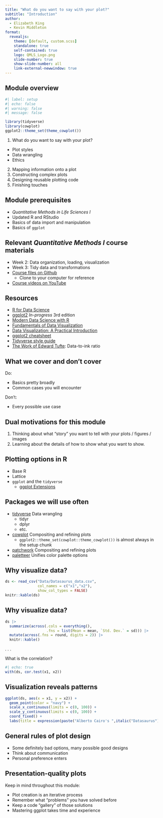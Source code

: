 ```yaml
---
title: "What do you want to say with your plot?"
subtitle: "Introduction"
author:
  - Elizabeth King
  - Kevin Middleton
format:
  revealjs:
    theme: [default, custom.scss]
    standalone: true
    self-contained: true
    logo: QMLS_Logo.png
    slide-number: true
    show-slide-number: all
    link-external-newwindow: true
---
```


## Module overview

```r
#| label: setup
#| echo: false
#| warning: false
#| message: false

library(tidyverse)
library(cowplot)
ggplot2::theme_set(theme_cowplot())
```

1. What do you want to say with your plot?
  - Plot styles
  - Data wrangling
  - Ethics
2. Mapping information onto a plot
3. Constructing complex plots
4. Designing reusable plotting code
5. Finishing touches


## Module prerequisites

- *Quantitative Methods in Life Sciences I*
- Updated R and RStudio
- Basics of data import and manipulation
- Basics of `ggplot`


## Relevant *Quantitative Methods I* course materials

- Week 2: Data organization, loading, visualization
- Week 3: Tidy data and transformations
- [Course files on Github](https://github.com/kmiddleton/quant_methods)
  - Clone to your computer for reference
- [Course videos on YouTube](https://www.youtube.com/playlist?list=PLeIk-G-wZpqx1yW49XAHqoccBXhNJrUSu) 


## Resources

- [R for Data Science](https://r4ds.had.co.nz/)
- [ggplot2](https://ggplot2-book.org/) *In-progress* 3rd edition
- [Modern Data Science with R](https://mdsr-book.github.io/mdsr2e/)
- [Fundamentals of Data Visualization](https://clauswilke.com/dataviz/index.html)
- [Data Visualization: A Practical Introduction](https://socviz.co/index.html#preface)
- [ggplot2 cheatsheet](https://www.maths.usyd.edu.au/u/UG/SM/STAT3022/r/current/Misc/data-visualization-2.1.pdf)
- [Tidyverse style guide](https://style.tidyverse.org/)
- [The Work of Edward Tufte](https://www.edwardtufte.com/tufte/): Data-to-ink ratio


## What we cover and don't cover

Do:

- Basics pretty broadly
- Common cases you will encounter

Don't:

- Every possible use case


## Dual motivations for this module

1. Thinking about what "story" you want to tell with your plots / figures / images
2. Learning about the details of how to show what you want to show.


## Plotting options in R

- Base R
- Lattice
- `ggplot` and the `tidyverse`
  - [ggplot Extensions](https://exts.ggplot2.tidyverse.org/gallery/)


## Packages we will use often

- [tidyverse](https://www.tidyverse.org/) Data wrangling
  - tidyr
  - dplyr
  - etc.
- [cowplot](https://cran.r-project.org/web/packages/cowplot/vignettes/introduction.html) Compositing and refining plots
  - `ggplot2::theme_set(cowplot::theme_cowplot())` is almost always in the setup chunk 
- [patchwork](https://patchwork.data-imaginist.com/) Compositing and refining plots
- [paletteer](https://emilhvitfeldt.github.io/paletteer/) Unifies color palette options


## Why visualize data? {.scrollable}

```r
ds <- read_csv("Data/Datasaurus_data.csv",
               col_names = c("x1","x2"),
               show_col_types = FALSE)
knitr::kable(ds)
```


## Why visualize data? {.scrollable}

```r
ds |> 
  summarize(across(.cols = everything(),
                   .fns = list(Mean = mean, `Std. Dev.` = sd))) |> 
  mutate(across(.fns = round, digits = 2)) |> 
  knitr::kable()
```

. . .

What is the correlation?

```r
#| echo: true
with(ds, cor.test(x1, x2))
```


## Visualization reveals patterns

```r
ggplot(ds, aes(x = x1, y = x2)) +
  geom_point(color = "navy") +
  scale_x_continuous(limits = c(0, 100)) +
  scale_y_continuous(limits = c(0, 100)) +
  coord_fixed() +
  labs(title = expression(paste("Alberto Cairo's ",italic("Datasaurus"))))
```


## General rules of plot design

- Some definitely bad options, many possible good designs
- Think about communication
- Personal preference enters


## Presentation-quality plots

Keep in mind throughout this module:

- Plot creation is an iterative process
- Remember what "problems" you have solved before
- Keep a code "gallery" of those solutions
- Mastering ggplot takes time and experience
